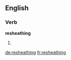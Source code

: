 ==English==

===Verb===
'''resheathing'''

# {{third-person singular of|resheathe}}

[[de:resheathing]]
[[fr:resheathing]]